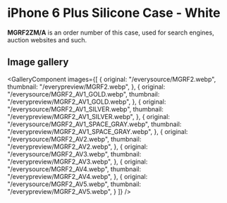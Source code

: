 
# iPhone 6 Plus Silicone Case - White

<Callout type='info' emoji='👉🏻'>**MGRF2ZM/A** is an order number of this case, used for search engines, auction websites and such.</Callout>

## Image gallery

<GalleryComponent
    images={[
      {
        original: "/everysource/MGRF2.webp",
        thumbnail: "/everypreview/MGRF2.webp",
      },
      {
        original: "/everysource/MGRF2_AV1_GOLD.webp",
        thumbnail: "/everypreview/MGRF2_AV1_GOLD.webp",
      },
      {
        original: "/everysource/MGRF2_AV1_SILVER.webp",
        thumbnail: "/everypreview/MGRF2_AV1_SILVER.webp",
      },
      {
        original: "/everysource/MGRF2_AV1_SPACE_GRAY.webp",
        thumbnail: "/everypreview/MGRF2_AV1_SPACE_GRAY.webp",
      },
      {
        original: "/everysource/MGRF2_AV2.webp",
        thumbnail: "/everypreview/MGRF2_AV2.webp",
      },
      {
        original: "/everysource/MGRF2_AV3.webp",
        thumbnail: "/everypreview/MGRF2_AV3.webp",
      },
      {
        original: "/everysource/MGRF2_AV4.webp",
        thumbnail: "/everypreview/MGRF2_AV4.webp",
      },
      {
        original: "/everysource/MGRF2_AV5.webp",
        thumbnail: "/everypreview/MGRF2_AV5.webp",
      }
    ]}
  />
